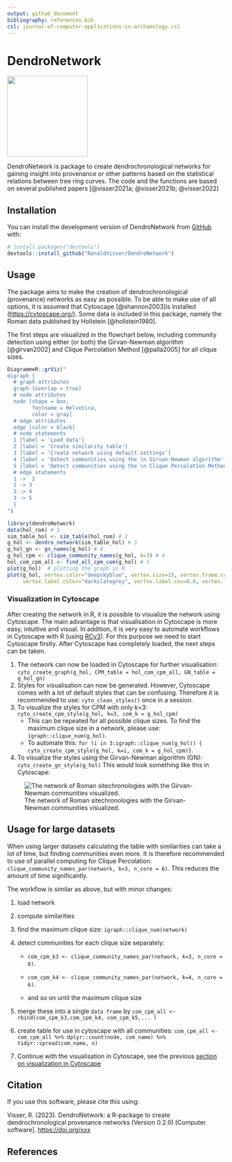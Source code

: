 ```yaml
---
output: github_document
bibliography: references.bib
csl: journal-of-computer-applications-in-archaeology.csl
---
```


# DendroNetwork

![](inst/figures/DendroNetwork_hexsticker.png){width="186"}

DendroNetwork is package to create dendrochronological networks for gaining insight into provenance or other patterns based on the statistical relations between tree ring curves. The code and the functions are based on several published papers [@visser2021a; @visser2021b; @visser2022]

## Installation

You can install the development version of DendroNetwork from [GitHub](https://github.com/RonaldVisser/DendroNetwork) with:

``` r
# install.packages("devtools")
devtools::install_github("RonaldVisser/DendroNetwork")
```

## Usage {#usage}

The package aims to make the creation of dendrochronological (provenance) networks as easy as possible. To be able to make use of all options, it is assumed that Cytoscape [@shannon2003]is installed (<https://cytoscape.org/>). Some data is included in this package, namely the Roman data published by Hollstein [@hollstein1980].

The first steps are visualized in the flowchart below, including community detection using either (or both) the Girvan-Newman algorithm [@girvan2002] and Clique Percolation Method [@palla2005] for all clique sizes.

```r
DiagrammeR::grViz("
digraph {
  # graph attributes
  graph [overlap = true]
  # node attributes
  node [shape = box,
        fontname = Helvetica,
        color = gray]
  # edge attributes
  edge [color = black]
  # node statements
  1 [label = 'Load data']
  2 [label = 'Create similarity table']
  3 [label = 'Create network using default settings']
  4 [label = 'Detect communities using the \n Girvan-Newman algorithm']
  5 [label = 'Detect communities using the \n Clique Percolation Method']
  # edge statements
  1 ->  2
  2 -> 3
  3 -> 4
  3 -> 5
  }
")
```

```r
library(dendroNetwork)
data(hol_rom) # 1
sim_table_hol <- sim_table(hol_rom) # 2
g_hol <- dendro_network(sim_table_hol) # 3
g_hol_gn <- gn_names(g_hol) # 4
g_hol_cpm <- clique_community_names(g_hol, k=3) # 4
hol_com_cpm_all <- find_all_cpm_com(g_hol) # 5
plot(g_hol)  # plotting the graph in R
plot(g_hol, vertex.color="deepskyblue", vertex.size=15, vertex.frame.color="gray",
     vertex.label.color="darkslategrey", vertex.label.cex=0.8, vertex.label.dist=2) # better readable version
```

### Visualization in Cytoscape {#visualization_cytoscape}

After creating the network in R, it is possible to visualize the network using Cytoscape. The main advantage is that visualisation in Cytoscape is more easy, intuitive and visual. In addition, it is very easy to automate workflows in Cytoscape with R (using [RCy3](https://bioconductor.org/packages/release/bioc/html/RCy3.html)). For this purpose we need to start Cytoscape firstly. After Cytoscape has completely loaded, the next steps can be taken.

1.  The network can now be loaded in Cytoscape for further visualisation: `cyto_create_graph(g_hol, CPM_table = hol_com_cpm_all, GN_table = g_hol_gn)`
2.  Styles for visualisation can now be generated. However, Cytoscape comes with a lot of default styles that can be confusing. Therefore it is recommended to use: `cyto_clean_styles()` once in a session.
3.  To visualize the styles for CPM with only k=3: `cyto_create_cpm_style(g_hol, k=3, com_k = g_hol_cpm)`
    -   This can be repeated for all possible clique sizes. To find the maximum clique size in a network, please use: `igraph::clique_num(g_hol)`.
    -   To automate this: `for (i in 3:igraph::clique_num(g_hol)) { cyto_create_cpm_style(g_hol, k=i, com_k = g_hol_cpm)}`.
4.  To visualize the styles using the Girvan-Newman algorithm (GN): `cyto_create_gn_style(g_hol)` This would look something like this in Cytoscape:

![The network of Roman sitechronologies with the Girvan-Newman communities visualized.](README_files/g_hol_GN.png)

## Usage for large datasets

When using larger datasets calculating the table with similarities can take a lot of time, but finding communities even more. It is therefore recommended to use of parallel computing for Clique Percolation: `clique_community_names_par(network, k=3, n_core = 6)`. This reduces the amount of time significantly.

The workflow is similar as above, but with minor changes:

1.  load network

2.  compute similarities

3.  find the maximum clique size: `igraph::clique_num(network)`

4.  detect communities for each clique size separately:

    -   `com_cpm_k3 <- clique_community_names_par(network, k=3, n_core = 6)`.

    -   `com_cpm_k4 <- clique_community_names_par(network, k=4, n_core = 6)`.

    -   and so on until the maximum clique size

5.  merge these into a single `data frame` by `com_cpm_all <- rbind(com_cpm_k3,com_cpm_k4, com_cpm_k5,... )`

6.  create table for use in cytoscape with all communities: `com_cpm_all <- com_cpm_all %>% dplyr::count(node, com_name) %>% tidyr::spread(com_name, n)`

7.  Continue with the visualisation in Cytoscape, see the previous [section on visualization in Cytoscape](#visualization_cytoscape)

## Citation

If you use this software, please cite this using:

Visser, R. (2023). DendroNetwork: a R-package to create dendrochronological provenance networks (Version 0.2.0) [Computer software]. <https://doi.org/xxx>

## References
